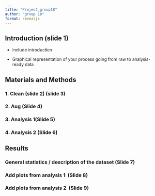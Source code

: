 ```yaml
---
title: "Project_group18"
author: "group 18"
format: revealjs
---
```


## Introduction (slide 1)

-   Include introduction

-   Graphical representation of your process going from raw to analysis-ready data

## Materials and Methods 

### 1. Clean (slide 2) (slide 3)

### 2. Aug (Slide 4)

### 3. Analysis 1(Slide 5)

### 4. Analysis 2 (Slide 6)

## **Results** 

### General statistics / description of the dataset (Slide 7)

### Add plots from analysis 1  (Slide 8)

### Add plots from analysis 2  (Slide 9)
